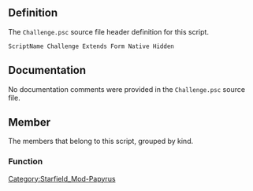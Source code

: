 {{Script_Object_Summary
| title = Challenge
| name = [[SFM:Script-Challenge|Challenge]]
| extends = [[SFM:Script-Form|Form]] → [[SFM:Script-ScriptObject|ScriptObject]]
| flags = Native, Hidden
}}


== Definition ==
The <code>Challenge.psc</code> source file header definition for this script.

<source lang="papyrus">
ScriptName Challenge Extends Form Native Hidden
</source>


== Documentation ==
No documentation comments were provided in the <code>Challenge.psc</code> source file.


== Member ==
The members that belong to this script, grouped by kind.

=== Function ===
{{Script_Object_Member_Summary
| title = StartPlayerChallenge
| script = [[SFM:Script-Challenge|Challenge]]
| name = [[SFM:Script-Challenge/StartPlayerChallenge|StartPlayerChallenge]]
| kind = Function
| flags = Native
| documentation = Starts the specified challenge on the player
}}


[[Category:Starfield_Mod-Papyrus]]
